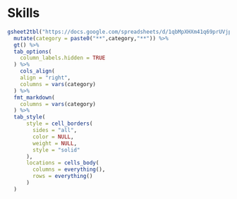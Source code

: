 # Skills

<!-- have to add \usepackage{caption} to hyndman template -->

```r
gsheet2tbl("https://docs.google.com/spreadsheets/d/1qbMpXHXm41q69prUVjpQFfP_mMXjORNxFP_IbAoCuKo/edit#gid=885656894") %>%
  mutate(category = paste0("**",category,"**")) %>%
  gt() %>%
  tab_options(
    column_labels.hidden = TRUE
  ) %>%
    cols_align(
    align = "right",
    columns = vars(category)
  ) %>%
  fmt_markdown(
    columns = vars(category)
  ) %>%
  tab_style(
      style = cell_borders(
        sides = "all",
        color = NULL,
        weight = NULL,
        style = "solid"
      ),
      locations = cells_body(
        columns = everything(),
        rows = everything()
      )
  )
```
